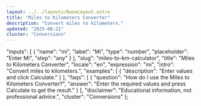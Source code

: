 ```yaml
---
layout: ../../layouts/BaseLayout.astro
title: "Miles to Kilometers Converter"
description: "Convert miles to kilometers."
updated: "2025-08-21"
cluster: "Conversions"
---
```



  "inputs": [
    {
      "name": "mi",
      "label": "Mi",
      "type": "number",
      "placeholder": "Enter Mi",
      "step": "any"
    }
  ],
  "slug": "miles-to-km-calculator",
  "title": "Miles to Kilometers Converter",
  "locale": "en",
  "expression": "mi",
  "intro": "Convert miles to kilometers.",
  "examples": [
    {
      "description": "Enter values and click Calculate."
    }
  ],
  "faqs": [
    {
      "question": "How do I use the Miles to Kilometers Converter?",
      "answer": "Enter the required values and press Calculate to get the result."
    }
  ],
  "disclaimer": "Educational information, not professional advice.",
  "cluster": "Conversions"
};

<Calculator schema={schema} />
